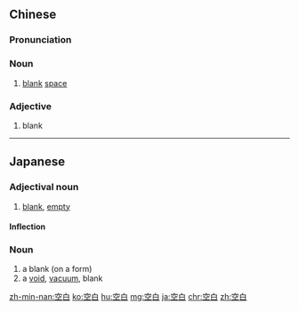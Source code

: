 ==Chinese==
{{zh-forms}}

===Pronunciation===
{{zh-pron
|m=kòngbái
|c=hung1 baak6
|mn=qz:khang-pe̍h/tw,xm:khàng-pe̍h/zz:khàng-pe̍eh
|ma=Zh-kòngbái.ogg
|cat=n,a
}}

===Noun===
{{zh-noun}}

# [[blank]] [[space]]

===Adjective===
{{zh-adj}}

# blank

{{zh-cat|Advanced}}

----

==Japanese==
{{ja-kanjitab|くう|はく|yomi=o}}

===Adjectival noun===
{{ja-adj|infl=na|くうはく}}

# [[blank]], [[empty]]

====Inflection====
{{ja-na|くうはく}}

===Noun===
{{ja-noun|くうはく}}

# a blank (on a form)
# a [[void]], [[vacuum]], blank

[[zh-min-nan:空白]]
[[ko:空白]]
[[hu:空白]]
[[mg:空白]]
[[ja:空白]]
[[chr:空白]]
[[zh:空白]]